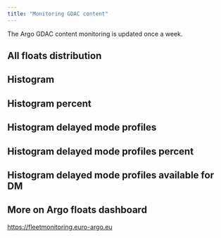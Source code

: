 ```yaml
---
title: "Monitoring GDAC content"
---
```

The Argo GDAC content monitoring is updated once a week.

<html>
	<head>
		<script src="https://ajax.googleapis.com/ajax/libs/jquery/1.8.2/jquery.min.js"></script>
		<script src="https://code.highcharts.com/highcharts.js"></script>
		<script src="https://code.highcharts.com/modules/exporting.js"></script>
		<script src="/assets/js/GdacStatistics-tst.js"></script>
	</head>
</html>

## All floats distribution
<div id="pie_graph"></div>

## Histogram
<div id="Histogram"></div>

## Histogram percent
<div id="Histogram_percent"></div>

## Histogram delayed mode profiles
<div id="Histogram_delayed"></div>

## Histogram delayed mode profiles percent
<div id="Histogram_delayed_percent"></div>

## Histogram delayed mode profiles available for DM
<div id="Histogram_delayed_available"></div>

## More on Argo floats dashboard
<a href="https://fleetmonitoring.euro-argo.eu" target="_blank" rel="noopener noreferrer">https://fleetmonitoring.euro-argo.eu</a>
